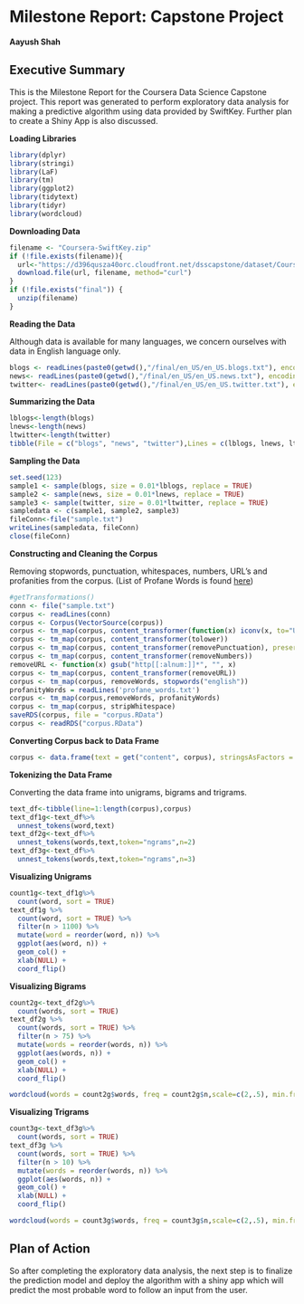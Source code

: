 # **Milestone Report: Capstone Project**

**Aayush Shah**

## **Executive Summary**

This is the Milestone Report for the Coursera Data Science Capstone project. This report was generated to perform exploratory data analysis for making a predictive algorithm using data provided by SwiftKey. Further plan to create a Shiny App is also discussed.

**Loading Libraries**

```r
library(dplyr)
library(stringi)
library(LaF)
library(tm)
library(ggplot2)
library(tidytext)
library(tidyr)
library(wordcloud)
```

**Downloading Data**

```r
filename <- "Coursera-SwiftKey.zip"
if (!file.exists(filename)){
  url<-"https://d396qusza40orc.cloudfront.net/dsscapstone/dataset/Coursera-SwiftKey.zip"
  download.file(url, filename, method="curl")
}  
if (!file.exists("final")) { 
  unzip(filename) 
}

```

**Reading the Data**

Although data is available for many languages, we concern ourselves with data in English language only.

```r
blogs <- readLines(paste0(getwd(),"/final/en_US/en_US.blogs.txt"), encoding = "UTF-8", skipNul = TRUE)
news<- readLines(paste0(getwd(),"/final/en_US/en_US.news.txt"), encoding = "UTF-8", skipNul = TRUE)
twitter<- readLines(paste0(getwd(),"/final/en_US/en_US.twitter.txt"), encoding = "UTF-8", skipNul = TRUE)
```

**Summarizing the Data**

```r
lblogs<-length(blogs)
lnews<-length(news)
ltwitter<-length(twitter)
tibble(File = c("blogs", "news", "twitter"),Lines = c(lblogs, lnews, ltwitter),Words = c(sum(stri_count_words(blogs)), sum(stri_count_words(news)), sum(stri_count_words(twitter))),Characters = c(sum(nchar(blogs)),sum(nchar(news)),sum(nchar(twitter))))
```

**Sampling the Data**

```r
set.seed(123)
sample1 <- sample(blogs, size = 0.01*lblogs, replace = TRUE)
sample2 <- sample(news, size = 0.01*lnews, replace = TRUE)
sample3 <- sample(twitter, size = 0.01*ltwitter, replace = TRUE)
sampledata <- c(sample1, sample2, sample3)
fileConn<-file("sample.txt")
writeLines(sampledata, fileConn)
close(fileConn)
```

**Constructing and Cleaning the Corpus**

Removing stopwords, punctuation, whitespaces, numbers, URL's and profanities from the corpus.
(List of Profane Words is found [here](https://github.com/aiyuswa/DataScienceCapstone/blob/master/profane_words.txt))


```r
#getTransformations()
conn <- file("sample.txt")
corpus <- readLines(conn)
corpus <- Corpus(VectorSource(corpus))
corpus <- tm_map(corpus, content_transformer(function(x) iconv(x, to="UTF-8", sub="byte")))
corpus <- tm_map(corpus, content_transformer(tolower)) 
corpus <- tm_map(corpus, content_transformer(removePunctuation), preserve_intra_word_dashes=TRUE)
corpus <- tm_map(corpus, content_transformer(removeNumbers))
removeURL <- function(x) gsub("http[[:alnum:]]*", "", x)
corpus <- tm_map(corpus, content_transformer(removeURL))
corpus <- tm_map(corpus, removeWords, stopwords("english")) 
profanityWords = readLines('profane_words.txt')
corpus <- tm_map(corpus,removeWords, profanityWords)
corpus <- tm_map(corpus, stripWhitespace) 
saveRDS(corpus, file = "corpus.RData")
corpus <- readRDS("corpus.RData")
```

**Converting Corpus back to Data Frame**

```r
corpus <- data.frame(text = get("content", corpus), stringsAsFactors = FALSE)
```

**Tokenizing the Data Frame**

Converting the data frame into unigrams, bigrams and trigrams.

```r
text_df<-tibble(line=1:length(corpus),corpus)
text_df1g<-text_df%>%
  unnest_tokens(word,text)
text_df2g<-text_df%>%
  unnest_tokens(words,text,token="ngrams",n=2)
text_df3g<-text_df%>%
  unnest_tokens(words,text,token="ngrams",n=3)
```

**Visualizing Unigrams**

```r
count1g<-text_df1g%>%
  count(word, sort = TRUE) 
text_df1g %>%
  count(word, sort = TRUE) %>%
  filter(n > 1100) %>%
  mutate(word = reorder(word, n)) %>%
  ggplot(aes(word, n)) +
  geom_col() +
  xlab(NULL) +
  coord_flip()
```

**Visualizing Bigrams**

```r
count2g<-text_df2g%>%
  count(words, sort = TRUE) 
text_df2g %>%
  count(words, sort = TRUE) %>%
  filter(n > 75) %>%
  mutate(words = reorder(words, n)) %>%
  ggplot(aes(words, n)) +
  geom_col() +
  xlab(NULL) +
  coord_flip()

wordcloud(words = count2g$words, freq = count2g$n,scale=c(2,.5), min.freq = 50,max.words=200, random.order=FALSE, rot.per=0.35, colors=brewer.pal(8, "Dark2"))
```

**Visualizing Trigrams**

```r
count3g<-text_df3g%>%
  count(words, sort = TRUE) 
text_df3g %>%
  count(words, sort = TRUE) %>%
  filter(n > 10) %>%
  mutate(words = reorder(words, n)) %>%
  ggplot(aes(words, n)) +
  geom_col() +
  xlab(NULL) +
  coord_flip()

wordcloud(words = count3g$words, freq = count3g$n,scale=c(2,.5), min.freq = 5,max.words=200, random.order=FALSE, rot.per=0.35, colors=brewer.pal(8, "Dark2"))
```

## **Plan of Action**

So after completing the exploratory data analysis, the next step is to finalize the prediction model and deploy the algorithm with a shiny app which will predict the most probable word to follow an input from the user.

